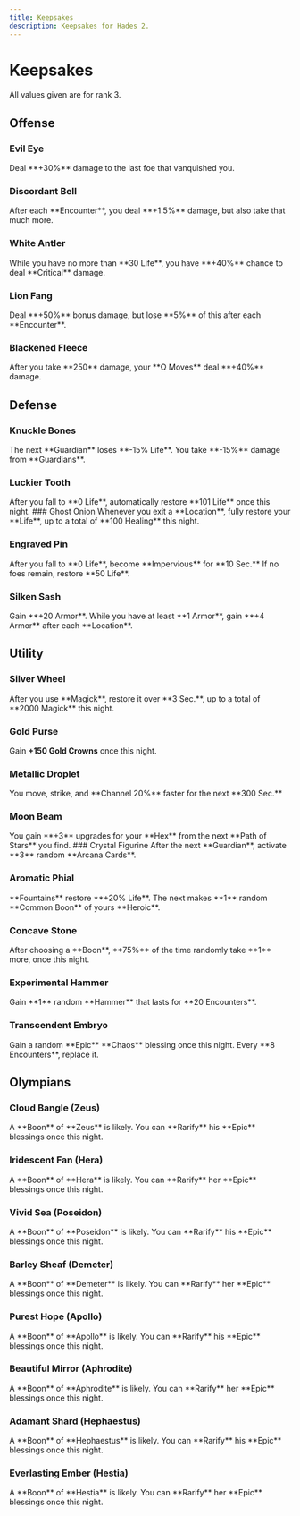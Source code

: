 ```yaml
---
title: Keepsakes
description: Keepsakes for Hades 2.
---
```



# Keepsakes

<Callout>All values given are for rank 3.</Callout>

## Offense

### <TextHighlight type="epic">Evil Eye</TextHighlight>

<Boon flavor='From Nemesis'>
  Deal **+30%** damage to the last foe that vanquished you.
</Boon>

### <TextHighlight type="epic">Discordant Bell</TextHighlight>

<Boon flavor='From Eris'>
  After each **Encounter**, you deal **+1.5%** damage, but also take that much
  more.
</Boon>

### <TextHighlight type="epic">White Antler</TextHighlight>

<Boon flavor='From Artemis'>
  While you have no more than **30 Life**, you have **+40%** chance to deal
  **Critical** damage.
</Boon>

### <TextHighlight type="epic">Lion Fang</TextHighlight>

<Boon flavor='From Heracles'>
  Deal **+50%** bonus damage, but lose **5%** of this after each **Encounter**.
</Boon>

### <TextHighlight type="epic">Blackened Fleece</TextHighlight>

<Boon flavor='From Medea'>
  After you take **250** damage, your **Ω Moves** deal **+40%** damage.
</Boon>

## Defense

### <TextHighlight type="epic">Knuckle Bones</TextHighlight>

<Boon flavor='From Odysseus'>
  The next **Guardian** loses **-15% Life**. You take **-15%** damage from
  **Guardians**.
</Boon>

### <TextHighlight type="epic">Luckier Tooth</TextHighlight>

<Boon flavor='From Schelemeus'>
  After you fall to **0 Life**, automatically restore **101 Life** once this
  night.
</Boon>
### <TextHighlight type='epic'>Ghost Onion</TextHighlight>

<Boon flavor='From Dora'>
  Whenever you exit a **Location**, fully restore your **Life**, up to a total
  of **100 Healing** this night.
</Boon>

### <TextHighlight type="epic">Engraved Pin</TextHighlight>

<Boon flavor='From Moros'>
  After you fall to **0 Life**, become **Impervious** for **10 Sec.** If no foes
  remain, restore **50 Life**.
</Boon>

### <TextHighlight type="epic">Silken Sash</TextHighlight>

<Boon flavor='From Arachne'>
  Gain **+20 Armor**. While you have at least **1 Armor**, gain **+4 Armor**
  after each **Location**.
</Boon>

## Utility

### <TextHighlight type="epic">Silver Wheel</TextHighlight>

<Boon flavor='From Hecate'>
  After you use **Magick**, restore it over **3 Sec.**, up to a total of **2000
  Magick** this night.
</Boon>

### <TextHighlight type='epic'>Gold Purse</TextHighlight>

<Boon flavor='From Charon'>Gain **+150 Gold Crowns** once this night.</Boon>

### <TextHighlight type="epic">Metallic Droplet</TextHighlight>

<Boon flavor='From Hermes'>
  You move, strike, and **Channel 20%** faster for the next **300 Sec.**
</Boon>

### <TextHighlight type='epic'>Moon Beam</TextHighlight>

<Boon flavor='From Selene'>
  You gain **+3** upgrades for your **Hex** from the next **Path of Stars** you
  find.
</Boon>
### <TextHighlight type='epic'>Crystal Figurine</TextHighlight>

<Boon flavor='From Circe'>
  After the next **Guardian**, activate **3** random **Arcana Cards**.
</Boon>

### <TextHighlight type="epic">Aromatic Phial</TextHighlight>

<Boon flavor='From Narcissus'>
  **Fountains** restore **+20% Life**. The next makes **1** random **Common
  Boon** of yours <TextHighlight type='heroic'>**Heroic**</TextHighlight>.
</Boon>

### <TextHighlight type="epic">Concave Stone</TextHighlight>

<Boon flavor='From Echo'>
  After choosing a **Boon**, **75%** of the time randomly take **1** more, once
  this night.
</Boon>

### <TextHighlight type="epic">Experimental Hammer</TextHighlight>

<Boon flavor='From Icarus'>
  Gain **1** random **Hammer** that lasts for **20 Encounters**.
</Boon>

### <TextHighlight type="epic">Transcendent Embryo</TextHighlight>

<Boon flavor='From Primordial Chaos'>
  Gain a random <TextHighlight type='epic'>**Epic**</TextHighlight> **Chaos**
  blessing once this night. Every **8 Encounters**, replace it.
</Boon>

## Olympians

### <TextHighlight type="epic">Cloud Bangle</TextHighlight> (Zeus)

<Boon flavor='From Zeus'>
  A **Boon** of **Zeus** is likely. You can **Rarify** his
  <TextHighlight type='epic'>**Epic**</TextHighlight> blessings once this night.
</Boon>

### <TextHighlight type="epic">Iridescent Fan</TextHighlight> (Hera)

<Boon flavor='From Hera'>
  A **Boon** of **Hera** is likely. You can **Rarify** her
  <TextHighlight type='epic'>**Epic**</TextHighlight> blessings once this night.
</Boon>

### <TextHighlight type="epic">Vivid Sea</TextHighlight> (Poseidon)

<Boon flavor='From Poseidon'>
  A **Boon** of **Poseidon** is likely. You can **Rarify** his
  <TextHighlight type='epic'>**Epic**</TextHighlight> blessings once this night.
</Boon>

### <TextHighlight type="epic">Barley Sheaf</TextHighlight> (Demeter)

<Boon flavor='From Demeter'>
  A **Boon** of **Demeter** is likely. You can **Rarify** her
  <TextHighlight type='epic'>**Epic**</TextHighlight> blessings once this night.
</Boon>

### <TextHighlight type="epic">Purest Hope</TextHighlight> (Apollo)

<Boon flavor='From Apollo'>
  A **Boon** of **Apollo** is likely. You can **Rarify** his
  <TextHighlight type='epic'>**Epic**</TextHighlight> blessings once this night.
</Boon>

### <TextHighlight type="epic">Beautiful Mirror</TextHighlight> (Aphrodite)

<Boon flavor='From Aphrodite'>
  A **Boon** of **Aphrodite** is likely. You can **Rarify** her
  <TextHighlight type='epic'>**Epic**</TextHighlight> blessings once this night.
</Boon>

### <TextHighlight type="epic">Adamant Shard</TextHighlight> (Hephaestus)

<Boon flavor='From Hephaestus'>
  A **Boon** of **Hephaestus** is likely. You can **Rarify** his
  <TextHighlight type='epic'>**Epic**</TextHighlight> blessings once this night.
</Boon>

### <TextHighlight type="epic">Everlasting Ember</TextHighlight> (Hestia)

<Boon flavor='From Hestia'>
  A **Boon** of **Hestia** is likely. You can **Rarify** her
  <TextHighlight type='epic'>**Epic**</TextHighlight> blessings once this night.
</Boon>
